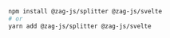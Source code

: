 ```bash
npm install @zag-js/splitter @zag-js/svelte
# or
yarn add @zag-js/splitter @zag-js/svelte
```
